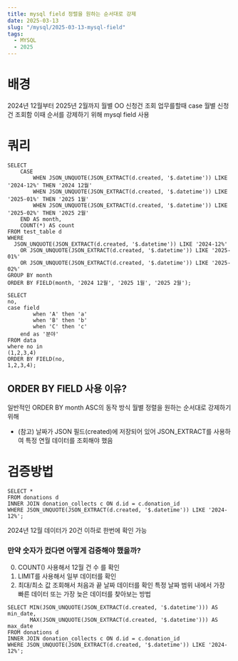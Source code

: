 ```yaml
---
title: mysql field 정렬을 원하는 순서대로 강제
date: 2025-03-13
slug: "/mysql/2025-03-13-mysql-field"
tags:
  - MYSQL
  - 2025
---
```


# 배경
2024년 12월부터 2025년 2월까지 월별 OO 신청건 조회 업무를할때
case 월별 신청건 조회함 이때 순서를 강제하기 위해 mysql field 사용

# 쿼리
```
SELECT
    CASE
        WHEN JSON_UNQUOTE(JSON_EXTRACT(d.created, '$.datetime')) LIKE '2024-12%' THEN '2024 12월'
        WHEN JSON_UNQUOTE(JSON_EXTRACT(d.created, '$.datetime')) LIKE '2025-01%' THEN '2025 1월'
        WHEN JSON_UNQUOTE(JSON_EXTRACT(d.created, '$.datetime')) LIKE '2025-02%' THEN '2025 2월'
    END AS month,
    COUNT(*) AS count
FROM test_table d
WHERE
  JSON_UNQUOTE(JSON_EXTRACT(d.created, '$.datetime')) LIKE '2024-12%'
    OR JSON_UNQUOTE(JSON_EXTRACT(d.created, '$.datetime')) LIKE '2025-01%'
    OR JSON_UNQUOTE(JSON_EXTRACT(d.created, '$.datetime')) LIKE '2025-02%'
GROUP BY month
ORDER BY FIELD(month, '2024 12월', '2025 1월', '2025 2월');

```

```
SELECT
no,
case field
        when 'A' then 'a'
        when 'B' then 'b'
        when 'C' then 'c'
    end as '분야'
FROM data
where no in
(1,2,3,4)
ORDER BY FIELD(no,
1,2,3,4);
```

## ORDER BY FIELD 사용 이유?
일반적인 ORDER BY month ASC의 동작 방식
월별 정렬을 원하는 순서대로 강제하기 위해

* (참고) 날짜가 JSON 필드(created)에 저장되어 있어 JSON_EXTRACT를 사용하여 특정 연월 데이터를 조회해야 했음

# 검증방법

```
SELECT *
FROM donations d
INNER JOIN donation_collects c ON d.id = c.donation_id
WHERE JSON_UNQUOTE(JSON_EXTRACT(d.created, '$.datetime')) LIKE '2024-12%';
```
2024년 12월 데이터가 20건 이하로 한번에 확인 가능

### 만약 숫자가 컸다면 어떻게 검증해야 했을까?

0. COUNT() 사용해서 12월 건 수 를 확인
1. LIMIT를 사용해서 일부 데이터를 확인
2. 최대/최소 값 조회해서 처음과 끝 날짜 데이터를 확인
특정 날짜 범위 내에서 가장 빠른 데이터 또는 가장 늦은 데이터를 찾아보는 방법
```
SELECT MIN(JSON_UNQUOTE(JSON_EXTRACT(d.created, '$.datetime'))) AS min_date,
       MAX(JSON_UNQUOTE(JSON_EXTRACT(d.created, '$.datetime'))) AS max_date
FROM donations d
INNER JOIN donation_collects c ON d.id = c.donation_id
WHERE JSON_UNQUOTE(JSON_EXTRACT(d.created, '$.datetime')) LIKE '2024-12%';
```
